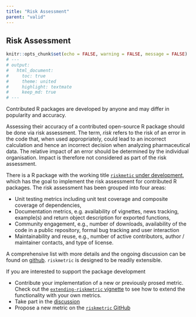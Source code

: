 ```yaml
---
title: "Risk Assessment"
parent: "valid"
---
```



## Risk Assessment

```r
knitr::opts_chunk$set(echo = FALSE, warning = FALSE, message = FALSE)
# ---
# output:
#   html_document: 
#     toc: true
#     theme: united
#     highlight: textmate
#     keep_md: true
# ---
```

Contributed R packages are developed by anyone and may differ in popularity and accuracy. 

Assessing their accuracy of a contributed open-source R package should be done via risk assessment. The term, *risk* refers to the risk of an error in the code that, when used appropriately, could lead to an incorrect calculation and hence an incorrect decision when analyzing pharmaceutical data. The relative impact of an error should be determined by the individual organisation. Impact is therefore not considered as part of the risk assessment.

There is a R package with the working title [`riskmetic` under development](https://pharmar.github.io/riskmetric/articles/riskmetric.html), which has the goal to implement the risk assessment for contributed R packages. The risk assessment has been grouped into four areas:

* Unit testing metrics including unit test coverage and composite coverage of dependencies,
* Documentation metrics, e.g. availability of vignettes, news tracking, example(s) and return object description for exported functions,
* Community engagement, e.g., number of downloads, availability of the code in a public repository, formal bug tracking and user interaction
* Maintainability and reuse, e.g., number of active contributors, author / maintainer contacts, and type of license.

A comprehensive list with more details and the ongoing discussion can be found on [github](https://github.com/pharmaR/riskmetric/projects/1). `riskmetric` is designed to be readily extensible.

If you are interested to support the package development

* Contribute your implementation of a new or previously prosed metric. Check out the [`extending-riskmetric` vignette](https://pharmar.github.io/riskmetric/articles/extending-riskmetric.html) to see how to extend the functionality with your own metrics. 
* Take part in the [discussion](https://github.com/pharmaR/riskmetric/issues?q=is%3Aopen+is%3Aissue+label%3A%22Metric+Proposal%22)
* Propose a new metric on the [`riskmetric` GitHub](https://github.com/pharmaR/riskmetric/issues/new?labels=Metric%20Proposal)

